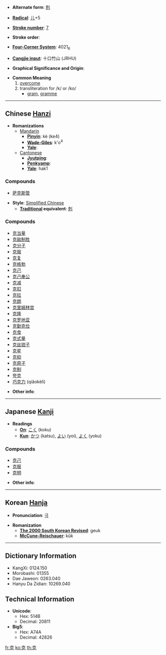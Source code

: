 * '''Alternate form''': [[剋]]

* '''[[Wiktionary:Chinese radical index| Radical]]''': [[Wiktionary:Chinese radical index 儿|儿]]+5

* '''[[Wiktionary:Chinese total strokes index|Stroke number]]''': [[Wiktionary:Chinese total strokes index 7|7]]

* '''Stroke order''': 

* '''[[Wiktionary:Chinese four corner index|Four-Corner System]]''': 4021<sub>6</sub>

* '''[[Wiktionary:Chinese Cangjie index|Cangjie input]]''': 十口竹山 (JRHU)

* '''Graphical Significance and Origin''': 

* '''Common Meaning'''
*# [[overcome]]
*# transliteration for /k/ or /ko/
*#* [[gram]], [[gramme]]

----

== Chinese [[Hanzi]] ==

* '''Romanizations'''
** [[Mandarin]]
*** '''[[Pinyin]]''': kè (ke4)
*** '''[[Wade-Giles]]''': k'o<sup>4</sup>
*** '''[[Yale]]''': 
**[[Cantonese]]
***'''[[Jyutping]]''':
***'''[[Penkyamp]]''': 
***'''[[Yale]]''': hak1

===Compounds===
*[[萨克斯管]]

* '''Style''': [[Simplified Chinese]] 
** '''[[Traditional Chinese|Traditional]] equivalent''': [[剋]]

===Compounds===
*[[克当量]]
*[[克敌制胜]]
*[[克分子]]
*[[克服]]
*[[克复]]
*[[克格勃]]
*[[克己]]
*[[克己奉公]]
*[[克减]]
*[[克扣]]
*[[克拉]]
*[[克朗]]
*[[克里姆林宫]]
*[[克隆]]
*[[克罗地亚]]
*[[克勤克俭]]
*[[克食]]
*[[克式量]]
*[[克丝钳子]]
*[[克星]]
*[[克抑]]
*[[克原子]]
*[[克制]]
*[[夸克]]
*[[巧克力]] (qiǎokèlì)

* '''Other info''': 

----

== Japanese [[Kanji]] ==

* '''Readings'''
** '''[[On]]''': [[こく]] (koku)
** '''[[Kun]]''': [[かつ]] (katsu), [[よい]] (yoi), [[よく]] (yoku)

===Compounds===
*[[克己]]
*[[克服]]
*[[克明]]

* '''Other info''':  

----

== Korean [[Hanja]] ==

* '''Pronunciation''': [[극]]

* '''Romanization'''
** '''[[The 2000 South Korean Revised Romanization|The 2000 South Korean Revised]]''': geuk
** '''[[McCune-Reischauer]]''': kŭk

----

== Dictionary Information ==

* KangXi: 0124.150
* Morobashi: 01355
* Dae Jaweon: 0263.040
* Hanyu Da Zidian: 10269.040

== Technical Information ==

* '''Unicode''':
** Hex: 514B
** Decimal: 20811
* '''Big5''':
** Hex: A74A
** Decimal: 42826

[[fr:克]]
[[ko:克]]
[[th:克]]
